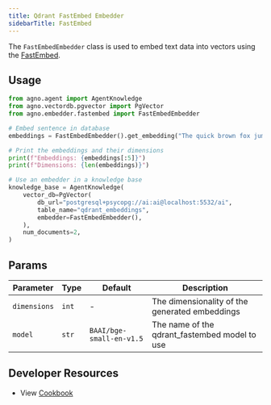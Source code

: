 ```yaml
---
title: Qdrant FastEmbed Embedder
sidebarTitle: FastEmbed
---
```


The `FastEmbedEmbedder` class is used to embed text data into vectors using the [FastEmbed](https://qdrant.github.io/fastembed/).

## Usage

```python cookbook/embedders/qdrant_fastembed.py
from agno.agent import AgentKnowledge
from agno.vectordb.pgvector import PgVector
from agno.embedder.fastembed import FastEmbedEmbedder

# Embed sentence in database
embeddings = FastEmbedEmbedder().get_embedding("The quick brown fox jumps over the lazy dog.")

# Print the embeddings and their dimensions
print(f"Embeddings: {embeddings[:5]}")
print(f"Dimensions: {len(embeddings)}")

# Use an embedder in a knowledge base
knowledge_base = AgentKnowledge(
    vector_db=PgVector(
        db_url="postgresql+psycopg://ai:ai@localhost:5532/ai",
        table_name="qdrant_embeddings",
        embedder=FastEmbedEmbedder(),
    ),
    num_documents=2,
)
```

## Params

| Parameter    | Type  | Default                  | Description                                    |
| ------------ | ----- | ------------------------ | ---------------------------------------------- |
| `dimensions` | `int` | -                        | The dimensionality of the generated embeddings |
| `model`      | `str` | `BAAI/bge-small-en-v1.5` | The name of the qdrant_fastembed model to use  |

## Developer Resources
- View [Cookbook](https://github.com/agno-agi/agno/tree/v2.0/cookbook/agent_concepts/knowledge/embedders/qdrant_fastembed.py)
